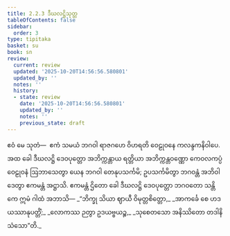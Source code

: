 ```yaml
---
title: 2.2.3 ဒီဃလဋ္ဌိသုတ္တ
tableOfContents: false
sidebar:
  order: 3
type: tipitaka
basket: su
book: sn
review:
  current: review
  updated: '2025-10-20T14:56:56.580801'
  updated_by: ''
  notes: ''
  history:
  - state: review
    date: '2025-10-20T14:56:56.580801'
    updated_by: ''
    notes: ''
    previous_state: draft
---
```



<DynamicBreadcrumb />


<ReviewStatus review={frontmatter.review} showDetails={true} />

<HypothesisAnnotation frontmatter={frontmatter} />

<Division number="94" book="sn" e="ch" v="18" p="295">

<Paragraph number="436" book="sn">
ဧဝံ မေ သုတံ—  ဧကံ သမယံ ဘဂဝါ ရာဇဂဟေ ဝိဟရတိ ဝေဠုဝနေ ကလန္ဒကနိဝါပေ. အထ ခေါ ဒီဃလဋ္ဌိ ဒေဝပုတ္တော အဘိက္ကန္တာယ ရတ္တိယာ အဘိက္ကန္တဝဏ္ဏော ကေဝလကပ္ပံ ဝေဠုဝနံ ဩဘာသေတွာ ယေန ဘဂဝါ တေနုပသင်္ကမိ; ဥပသင်္ကမိတွာ ဘဂဝန္တံ အဘိဝါဒေတွာ ဧကမန္တံ အဋ္ဌာသိ. ဧကမန္တံ ဌိတော ခေါ ဒီဃလဋ္ဌိ ဒေဝပုတ္တော ဘဂဝတော သန္တိကေ ဣမံ ဂါထံ အဘာသိ—
</Paragraph>

<Paragraph number="437" type="verses" book="sn">
_“ဘိက္ခု သိယာ ဈာယီ ဝိမုတ္တစိတ္တော,_  
_အာကင်္ခေ စေ ဟဒယဿာနုပတ္တိံ;_  
_လောကဿ ဉတွာ ဥဒယဗ္ဗယဉ္စ,_  
_သုစေတသော အနိဿိတော တဒါနိသံသော”တိ._
</Paragraph>
</Division>